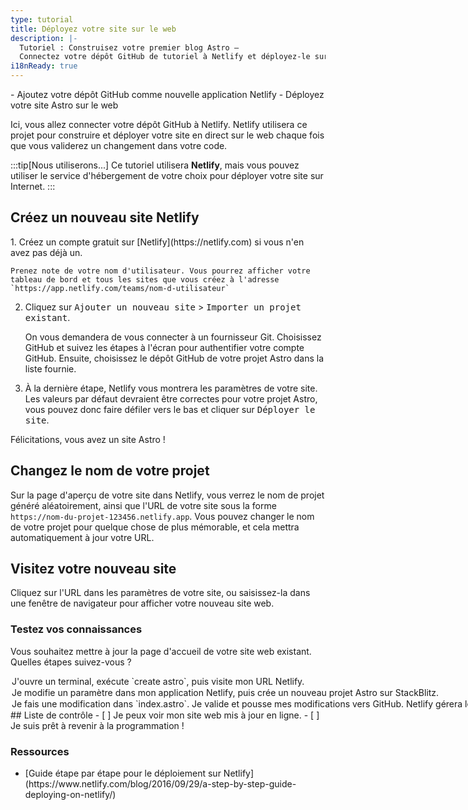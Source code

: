 ```yaml
---
type: tutorial
title: Déployez votre site sur le web
description: |-
  Tutoriel : Construisez votre premier blog Astro —
  Connectez votre dépôt GitHub de tutoriel à Netlify et déployez-le sur le web
i18nReady: true
---
```


<PreCheck>
  - Ajoutez votre dépôt GitHub comme nouvelle application Netlify
  - Déployez votre site Astro sur le web
</PreCheck>

Ici, vous allez connecter votre dépôt GitHub à Netlify. Netlify utilisera ce projet pour construire et déployer votre site en direct sur le web chaque fois que vous validerez un changement dans votre code.

:::tip[Nous utiliserons...]
Ce tutoriel utilisera **Netlify**, mais vous pouvez utiliser le service d'hébergement de votre choix pour déployer votre site sur Internet.
:::

## Créez un nouveau site Netlify

<Steps>
1. Créez un compte gratuit sur [Netlify](https://netlify.com) si vous n'en avez pas déjà un.

    Prenez note de votre nom d'utilisateur. Vous pourrez afficher votre tableau de bord et tous les sites que vous créez à l'adresse `https://app.netlify.com/teams/nom-d-utilisateur`

2. Cliquez sur <kbd>Ajouter un nouveau site</kbd> > <kbd>Importer un projet existant</kbd>.

    On vous demandera de vous connecter à un fournisseur Git. Choisissez GitHub et suivez les étapes à l'écran pour authentifier votre compte GitHub. Ensuite, choisissez le dépôt GitHub de votre projet Astro dans la liste fournie.

3. À la dernière étape, Netlify vous montrera les paramètres de votre site. Les valeurs par défaut devraient être correctes pour votre projet Astro, vous pouvez donc faire défiler vers le bas et cliquer sur <kbd>Déployer le site</kbd>.
</Steps>

Félicitations, vous avez un site Astro !

## Changez le nom de votre projet

Sur la page d'aperçu de votre site dans Netlify, vous verrez le nom de projet généré aléatoirement, ainsi que l'URL de votre site sous la forme `https://nom-du-projet-123456.netlify.app`. Vous pouvez changer le nom de votre projet pour quelque chose de plus mémorable, et cela mettra automatiquement à jour votre URL.

## Visitez votre nouveau site

Cliquez sur l'URL dans les paramètres de votre site, ou saisissez-la dans une fenêtre de navigateur pour afficher votre nouveau site web.



<Box icon="question-mark">

### Testez vos connaissances



Vous souhaitez mettre à jour la page d'accueil de votre site web existant. Quelles étapes suivez-vous ?

  <MultipleChoice>
    <Option>
      J'ouvre un terminal, exécute `create astro`, puis visite mon URL Netlify.
    </Option>
    <Option>
      Je modifie un paramètre dans mon application Netlify, puis crée un nouveau projet Astro sur StackBlitz.
    </Option>
    <Option isCorrect>
      Je fais une modification dans `index.astro`. Je valide et pousse mes modifications vers GitHub. Netlify gérera le reste !
    </Option>
  </MultipleChoice>
 </Box>

<Box icon="check-list">
## Liste de contrôle

<Checklist>
- [ ] Je peux voir mon site web mis à jour en ligne.
- [ ] Je suis prêt à revenir à la programmation !
</Checklist>
</Box>

### Ressources

- <p>[Guide étape par étape pour le déploiement sur Netlify](https://www.netlify.com/blog/2016/09/29/a-step-by-step-guide-deploying-on-netlify/) <Badge class="neutral-badge" text="externe" /></p>
